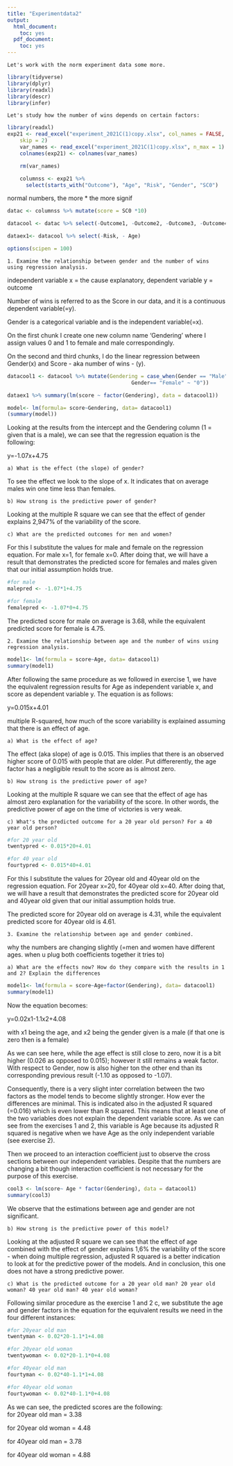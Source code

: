 ```yaml
---
title: "Experimentdata2"
output:
  html_document:
    toc: yes
  pdf_document:
    toc: yes
---
```


`Let's work with the norm experiment data some more.`

```r
library(tidyverse)
library(dplyr)
library(readxl)
library(descr)
library(infer)
```

`Let's study how the number of wins depends on certain factors:`

```r
library(readxl)
exp21 <- read_excel("experiment_2021C(1)copy.xlsx", col_names = FALSE,
    skip = 2)
    var_names <- read_excel("experiment_2021C(1)copy.xlsx", n_max = 1) 
    colnames(exp21) <- colnames(var_names)

    rm(var_names) 

    columnss <- exp21 %>% 
      select(starts_with("Outcome"), "Age", "Risk", "Gender", "SC0") 

```

normal numbers, the more \* the more signif

```r
datac <- columnss %>% mutate(score = SC0 *10)

datacool <- datac %>% select(-Outcome1, -Outcome2, -Outcome3, -Outcome4, -Outcome5, -Outcome6, -Outcome7, -Outcome8, -Outcome9, -Outcome10, -Outcome11, -Outcome12, -Outcome13, -Outcome14, -Outcome15, -Outcome16, -Outcome17, -Outcome18, -Outcome19, -Outcome20, -SC0)

dataex1<- datacool %>% select(-Risk, - Age)
```

```r
options(scipen = 100)
```

`1. Examine the relationship between gender and the number of wins using regression analysis.`

independent variable x = the cause explanatory, dependent variable y = outcome

Number of wins is referred to as the Score in our data, and it is a continuous dependent variable(=y).

Gender is a categorical variable and is the independent variable(=x).

On the first chunk I create one new column name 'Gendering' where I assign values 0 and 1 to female and male correspondingly.

On the second and third chunks, I do the linear regression between Gender(x) and Score - aka number of wins - (y).

```r
datacool1 <- datacool %>% mutate(Gendering = case_when(Gender == "Male" ~ "1",
                                        Gender== "Female" ~ "0"))

dataex1 %>% summary(lm(score ~ factor(Gendering), data = datacool1))

model<- lm(formula= score~Gendering, data= datacool1)
(summary(model))
```

Looking at the results from the intercept and the Gendering column (1 = given that is a male), we can see that the regression equation is the following:

y=-1.07x+4.75

`a) What is the effect (the slope) of gender?`

To see the effect we look to the slope of x. It indicates that on average males win one time less than females.

`b) How strong is the predictive power of gender?`

Looking at the multiple R square we can see that the effect of gender explains 2,947% of the variability of the score.

`c) What are the predicted outcomes for men and women?`

For this I substitute the values for male and female on the regression equation. For male x=1, for female x=0. After doing that, we will have a result that demonstrates the predicted score for females and males given that our initial assumption holds true.

```r
#for male
malepred <- -1.07*1+4.75

#for female
femalepred <- -1.07*0+4.75
```

The predicted score for male on average is 3.68, while the equivalent predicted score for female is 4.75.

`2. Examine the relationship between age and the number of wins using regression analysis.`

```r
model1<- lm(formula = score~Age, data= datacool1)
summary(model1)
```

After following the same procedure as we followed in exercise 1, we have the equivalent regression results for Age as independent variable x, and score as dependent variable y. The equation is as follows:

y=0.015x+4.01

multiple R-squared, how much of the score variability is explained assuming that there is an effect of age.

`a) What is the effect of age?`

The effect (aka slope) of age is 0.015. This implies that there is an observed higher score of 0.015 with people that are older. Put differerently, the age factor has a negligible result to the score as is almost zero.

`b) How strong is the predictive power of age?`

Looking at the multiple R square we can see that the effect of age has almost zero explanation for the variability of the score. In other words, the predictive power of age on the time of victories is very weak.

`c) What's the predicted outcome for a 20 year old person? For a 40 year old person?`

```r
#for 20 year old
twentypred <- 0.015*20+4.01

#for 40 year old
fourtypred <- 0.015*40+4.01

```

For this I substitute the values for 20year old and 40year old on the regression equation. For 20year x=20, for 40year old x=40. After doing that, we will have a result that demonstrates the predicted score for 20year old and 40year old given that our initial assumption holds true.

The predicted score for 20year old on average is 4.31, while the equivalent predicted score for 40year old is 4.61.

`3. Examine the relationship between age and gender combined.`

why the numbers are changing slightly (=men and women have different ages. when u plug both coefficients together it tries to)

`a) What are the effects now? How do they compare with the results in 1 and 2? Explain the differences`

```r
model1<- lm(formula = score~Age+factor(Gendering), data= datacool1)
summary(model1)
```

Now the equation becomes:

y=0.02x1-1.1x2+4.08

with x1 being the age, and x2 being the gender given is a male (if that one is zero then is a female)

As we can see here, while the age effect is still close to zero, now it is a bit higher (0.026 as opposed to 0.015); however it still remains a weak factor. With respect to Gender, now is also higher ton the other end than its corresponding previous result (-1.10 as opposed to -1.07).

Consequently, there is a very slight inter correlation between the two factors as the model tends to become slightly stronger. How ever the differences are minimal. This is indicated also in the adjusted R squared (=0.016) which is even lower than R squared. This means that at least one of the two variables does not explain the dependent variable score. As we can see from the exercises 1 and 2, this variable is Age because its adjusted R squared is negative when we have Age as the only independent variable (see exercise 2).

Then we proceed to an interaction coefficient just to observe the cross sections between our independent variables. Despite that the numbers are changing a bit though interaction coefficient is not necessary for the purpose of this exercise.

```r
cool3 <- lm(score~ Age * factor(Gendering), data = datacool1)
summary(cool3)
```

We observe that the estimations between age and gender are not significant.

`b) How strong is the predictive power of this model?`

Looking at the adjusted R square we can see that the effect of age combined with the effect of gender explains 1,6% the variability of the score - when doing multiple regression, adjusted R squared is a better indication to look at for the predictive power of the models. And in conclusion, this one does not have a strong predictive power.

`c) What is the predicted outcome for a 20 year old man? 20 year old woman? 40 year old man? 40 year old woman?`

Following similar procedure as the exercise 1 and 2 c, we substitute the age and gender factors in the equation for the equivalent results we need in the four different instances:

```r
#for 20year old man
twentyman <- 0.02*20-1.1*1+4.08

#for 20year old woman
twentywoman <- 0.02*20-1.1*0+4.08

#for 40year old man
fourtyman <- 0.02*40-1.1*1+4.08

#for 40year old woman
fourtywoman <- 0.02*40-1.1*0+4.08

```

As we can see, the predicted scores are the following:\
for 20year old man = 3.38

for 20year old woman = 4.48

for 40year old man = 3.78

for 40year old woman = 4.88
